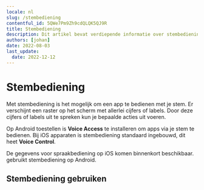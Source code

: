 ```yaml
---
locale: nl
slug: /stembediening
contentful_id: 5QWe7Pm9Zh9cdQLQK5QJ9R
title: Stembediening
description: Dit artikel bevat verdiepende informatie over stembediening op Android en iOS.
authors: [johan]
date: 2022-08-03
last_update:
  date: 2022-12-12
---
```


# Stembediening

Met stembediening is het mogelijk om een app te bedienen met je stem. Er verschijnt een raster op het scherm met allerlei cijfers of labels. Door deze cijfers of labels uit te spreken kun je bepaalde acties uit voeren.

Op Android toestellen is **Voice Access** te installeren om apps via je stem te bedienen. Bij iOS apparaten is stembediening standaard ingebouwd, dit heet **Voice Control**.

<TwoColumnBlock>
  <LeftColumn>
    <ColumnRow>
      <TextBlock showBackgroundColor={true}>
        De gegevens voor spraakbediening op iOS komen binnenkort beschikbaar.
        <CustomLink
          url="/nl/stats/stembediening"
          label="Meer over stembediening"
          external={false}
          appearance="link"
        />
      </TextBlock>
    </ColumnRow>
  </LeftColumn>
  <RightColumn>
    <ColumnRow>
      <PercentageBlock
        metrics={[
          { title: 'Android - voice access metric', key: 'android-accessibility_is_voice_access_enabled-true', isPercentage: true }
        ]}
        label="Meer over stembediening"
        url="/nl/stats/stembediening">
        gebruikt stembediening op Android.
      </PercentageBlock>
    </ColumnRow>
  </RightColumn>
</TwoColumnBlock>

## Stembediening gebruiken

<LinkList title="List of voice control features" isHighlighted={true}>
  <LinkListItem
    url="/nl/docs/ios/functies/stembediening"
    title="Voice Control voor iOS"
    appearance="link"
    label="Voice Control: stembediening voor iOS"
    description="Dit artikel bevat verdiepende informatie over de stembediening Voice Control voor iOS."
    image="/img/light/voiceaccess.svg"
    alt="Voice Control icon"
  />
  <LinkListItem
    url="/nl/docs/android/functies/stembediening"
    title="Voice Access voor Android"
    appearance="link"
    label="Voice Access: stembediening voor Android"
    description="Dit artikel bevat verdiepende informatie over de stembediening Voice Access voor Android."
    image="/img/light/voiceaccess.svg"
    alt="Voice Control icon"
  />
</LinkList>
